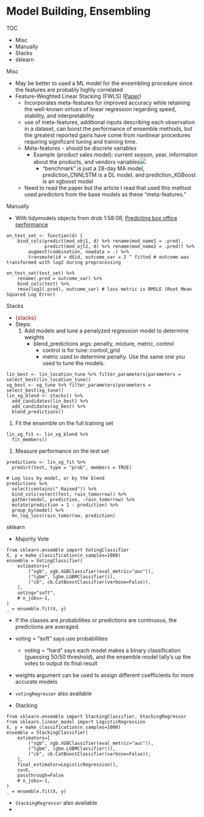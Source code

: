 # Model Building, Ensembling

TOC

* Misc
* Manually
* Stacks
* sklearn



Misc

* May be better to used a ML model for the ensembling procedure since the features are probably highly correlated
* Feature-Weighted Linear Stacking (FWLS) ([Paper](https://arxiv.org/abs/0911.0460))
	* Incorporates meta-features for improved accuracy while retaining the well-known virtues of linear regression regarding speed, stability, and interpretability
	* use of meta-features, additional inputs describing each observation in a dataset, can boost the performance of ensemble methods, but the greatest reported gains have come from nonlinear procedures requiring significant tuning and training time.
	* Meta-features - should be discrete variables
		* Example (product sales model): current season, year, information about the products, and vendors variables![](./_resources/Model_Building,_Ensembling.resources/0-TKwF6j5rLGbOtvyS.png)
			* "benchmark" is just a 28-day MA model, prediction\_CNNLSTM is a DL model, and prediction\_XGBoost is an xgboost model
	* Need to read the paper but the article I read that used this method used predictors from the base models as these "meta-features."


Manually

* With tidymodels objects
	from drob 1:58:08, [Predicting box office performance](https://www.youtube.com/watch?v=IkTfKnUoYf0)
	

```
on_test_set <- function(d) {
    bind_cols(predict(mod_obj1, d) %>% rename(mod_name1 = .pred),
              predict(mod_ojt2, d) %>% rename(mod_name2 = .pred)) %>%
        augment(combination, newdata = .) %>%
        transmute(id = d$id, outcome_var = 2 ^ fitted # outcome was transformed with log2 during preprocessing

on_test_set(test_set) %>%
    rename(.pred = outcome_var) %>%
    bind_cols(test) %>%
    rmse(log2(.pred), outcome_var) # loss metric is RMSLE (Root Mean Squared Log Error)
```

Stacks

* [{stacks}]{style='color: #990000'}
* Steps:
	1. Add models and tune a penalyzed regression model to determine weights
		* blend\_predictions args: penalty, mixture, metric, control
			* control is for tune::control\_grid
			* metric used to determine penalty. Use the same one you used to tune the models.

```
lin_best <- lin_location_tune %>% filter_parameters(parameters = select_best(lin_location_tune))
xg_best <- xg_tune %>% filter_parameters(parameters = select_best(xg_tune))
lin_xg_blend <- stacks() %>%
  add_candidates(lin_best) %>%
  add_candidates(xg_best) %>%
  blend_predictions()
```

1. Fit the ensemble on the full training set

```
lin_xg_fit <- lin_xg_blend %>%
  fit_members()
```

1. Measure performance on the test set

```
predictions <- lin_xg_fit %>%
  predict(test, type = "prob", members = TRUE)

# Log loss by model, or by the blend
predictions %>%
  select(contains("_Rained")) %>%
  bind_cols(select(test, rain_tomorrow)) %>%
  gather(model, prediction, -rain_tomorrow) %>%
  mutate(prediction = 1 - prediction) %>%
  group_by(model) %>%
  mn_log_loss(rain_tomorrow, prediction)
```

sklearn

* Majority Vote

```
from sklearn.ensemble import VotingClassifier
X, y = make_classification(n_samples=1000)
ensemble = VotingClassifier(
    estimators=[
        ("xgb", xgb.XGBClassifier(eval_metric="auc")),
        ("lgbm", lgbm.LGBMClassifier()),
        ("cb", cb.CatBoostClassifier(verbose=False)),
    ],
    voting="soft",
    # n_jobs=-1,
)
_ = ensemble.fit(X, y)
```

* If the classes are probabilities or predictions are continuous, the predictions are averaged.
* voting = "soft" says use probabilities
	* voting = "hard" says each model makes a binary classification (guessing 50/50 threshold), and the ensemble model tally's up the votes to output its final result
* weights argument can be used to assign different coefficients for more accurate models
* `votingRegressor` also available

* Stacking

```
from sklearn.ensemble import StackingClassifier, StackingRegressor
from sklearn.linear_model import LogisticRegression
X, y = make_classification(n_samples=1000)
ensemble = StackingClassifier(
    estimators=[
        ("xgb", xgb.XGBClassifier(eval_metric="auc")),
        ("lgbm", lgbm.LGBMClassifier()),
        ("cb", cb.CatBoostClassifier(verbose=False)),
    ],
    final_estimator=LogisticRegression(),
    cv=5,
    passthrough=False
    # n_jobs=-1,
)
_ = ensemble.fit(X, y)
```

* `StackingRegressor` also available
* 






















